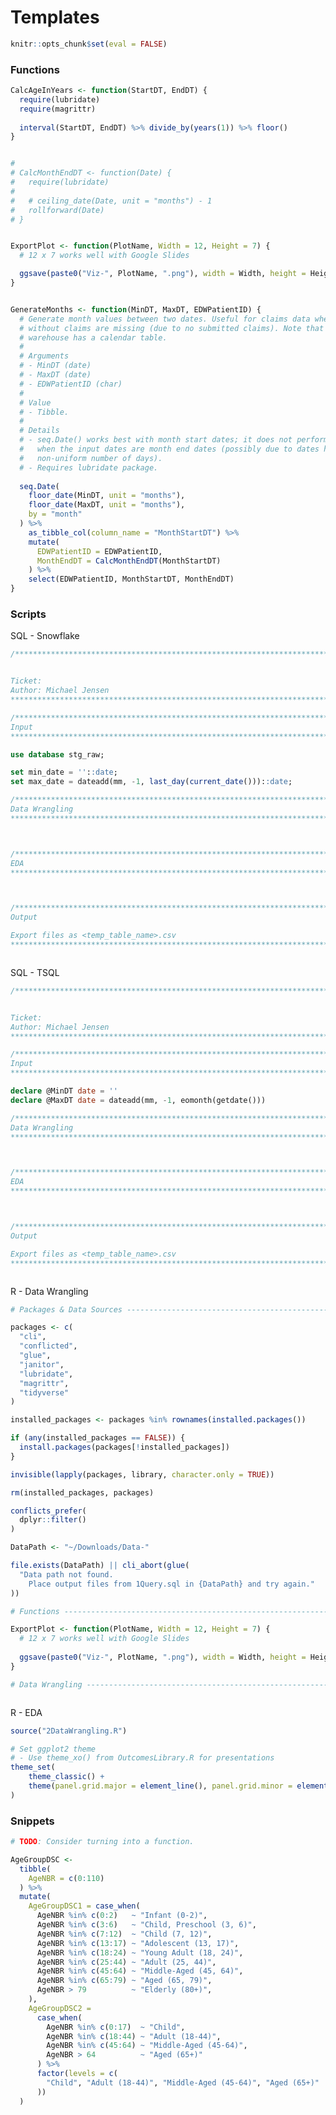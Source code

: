 # Templates

```r
knitr::opts_chunk$set(eval = FALSE)
```

### Functions

```r
CalcAgeInYears <- function(StartDT, EndDT) {
  require(lubridate)
  require(magrittr)
  
  interval(StartDT, EndDT) %>% divide_by(years(1)) %>% floor()
}


# 
# CalcMonthEndDT <- function(Date) {
#   require(lubridate)
#   
#   # ceiling_date(Date, unit = "months") - 1
#   rollforward(Date)
# }


ExportPlot <- function(PlotName, Width = 12, Height = 7) {
  # 12 x 7 works well with Google Slides

  ggsave(paste0("Viz-", PlotName, ".png"), width = Width, height = Height)
}


GenerateMonths <- function(MinDT, MaxDT, EDWPatientID) {
  # Generate month values between two dates. Useful for claims data when months
  # without claims are missing (due to no submitted claims). Note that the data
  # warehouse has a calendar table.
  #
  # Arguments
  # - MinDT (date)
  # - MaxDT (date)
  # - EDWPatientID (char)
  #
  # Value
  # - Tibble.
  #
  # Details
  # - seq.Date() works best with month start dates; it does not perform reliably
  #   when the input dates are month end dates (possibly due to dates having a
  #   non-uniform number of days).
  # - Requires lubridate package.
  
  seq.Date(
    floor_date(MinDT, unit = "months"),
    floor_date(MaxDT, unit = "months"),
    by = "month"
  ) %>%
    as_tibble_col(column_name = "MonthStartDT") %>%
    mutate(
      EDWPatientID = EDWPatientID,
      MonthEndDT = CalcMonthEndDT(MonthStartDT)
    ) %>%
    select(EDWPatientID, MonthStartDT, MonthEndDT)
}
```

### Scripts

SQL - Snowflake

```sql
/*******************************************************************************


Ticket: 
Author: Michael Jensen
*******************************************************************************/

/*******************************************************************************
Input
*******************************************************************************/

use database stg_raw;

set min_date = ''::date;
set max_date = dateadd(mm, -1, last_day(current_date()))::date;

/*******************************************************************************
Data Wrangling
*******************************************************************************/



/*******************************************************************************
EDA
*******************************************************************************/



/*******************************************************************************
Output

Export files as <temp_table_name>.csv
*******************************************************************************/



```

SQL - TSQL

```sql
/*******************************************************************************


Ticket: 
Author: Michael Jensen
*******************************************************************************/

/*******************************************************************************
Input
*******************************************************************************/

declare @MinDT date = ''
declare @MaxDT date = dateadd(mm, -1, eomonth(getdate()))

/*******************************************************************************
Data Wrangling
*******************************************************************************/



/*******************************************************************************
EDA
*******************************************************************************/



/*******************************************************************************
Output

Export files as <temp_table_name>.csv
*******************************************************************************/



```

R - Data Wrangling

```r
# Packages & Data Sources ------------------------------------------------------

packages <- c(
  "cli",
  "conflicted",
  "glue",
  "janitor",
  "lubridate",
  "magrittr",
  "tidyverse"
)

installed_packages <- packages %in% rownames(installed.packages())

if (any(installed_packages == FALSE)) {
  install.packages(packages[!installed_packages])
}

invisible(lapply(packages, library, character.only = TRUE))

rm(installed_packages, packages)

conflicts_prefer(
  dplyr::filter()
)

DataPath <- "~/Downloads/Data-"

file.exists(DataPath) || cli_abort(glue(
  "Data path not found. 
    Place output files from 1Query.sql in {DataPath} and try again."
))

# Functions --------------------------------------------------------------------

ExportPlot <- function(PlotName, Width = 12, Height = 7) {
  # 12 x 7 works well with Google Slides
  
  ggsave(paste0("Viz-", PlotName, ".png"), width = Width, height = Height)
}

# Data Wrangling ---------------------------------------------------------------



```

R - EDA

```r
source("2DataWrangling.R")

# Set ggplot2 theme
# - Use theme_xo() from OutcomesLibrary.R for presentations
theme_set(
    theme_classic() +
    theme(panel.grid.major = element_line(), panel.grid.minor = element_line())
)
```

### Snippets

```r
# TODO: Consider turning into a function.

AgeGroupDSC <- 
  tibble(
    AgeNBR = c(0:110)
  ) %>% 
  mutate(
    AgeGroupDSC1 = case_when(
      AgeNBR %in% c(0:2)   ~ "Infant (0-2)",
      AgeNBR %in% c(3:6)   ~ "Child, Preschool (3, 6)",
      AgeNBR %in% c(7:12)  ~ "Child (7, 12)",
      AgeNBR %in% c(13:17) ~ "Adolescent (13, 17)",
      AgeNBR %in% c(18:24) ~ "Young Adult (18, 24)",
      AgeNBR %in% c(25:44) ~ "Adult (25, 44)",
      AgeNBR %in% c(45:64) ~ "Middle-Aged (45, 64)",
      AgeNBR %in% c(65:79) ~ "Aged (65, 79)",
      AgeNBR > 79          ~ "Elderly (80+)",
    ),
    AgeGroupDSC2 = 
      case_when(
        AgeNBR %in% c(0:17)  ~ "Child",
        AgeNBR %in% c(18:44) ~ "Adult (18-44)",
        AgeNBR %in% c(45:64) ~ "Middle-Aged (45-64)",
        AgeNBR > 64          ~ "Aged (65+)"
      ) %>% 
      factor(levels = c(
        "Child", "Adult (18-44)", "Middle-Aged (45-64)", "Aged (65+)"
      ))
  )
```
